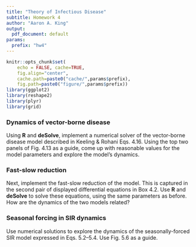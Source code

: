 ```yaml
---
title: "Theory of Infectious Disease"
subtitle: Homework 4
author: "Aaron A. King"
output:
  pdf_document: default
params:
  prefix: "hw4"
---
```


\newcommand\prob[1]{\mathbb{P}\left[{#1}\right]}
\newcommand\expect[1]{\mathbb{E}\left[{#1}\right]}
\newcommand{\dd}[1]{\mathrm{d}{#1}}
\newcommand{\pd}[2]{\frac{\partial{#1}}{\partial{#2}}}
\newcommand{\deriv}[2]{\frac{\dd{#1}}{\dd{#2}}}
\newcommand\E[1]{\expect{#1}}
\newcommand\var[1]{\mathrm{Var}\left[{#1}\right]}
\newcommand\dist[2]{\mathrm{#1}\left(#2\right)}
\newcommand\dlta[1]{{\Delta}{#1}}
\newcommand\lik{\mathcal{L}}
\newcommand\loglik{\ell}
\newcommand\equals{{=\,}}
\newcommand\R{\mathbb{R}}
\newcommand\data[1]{#1^*}
\newcommand\params{\, ; \,}


```r
knitr::opts_chunk$set(
    echo = FALSE, cache=TRUE,
    fig.align="center",
    cache.path=paste0("cache/",params$prefix),
    fig.path=paste0("figure/",params$prefix))
library(ggplot2)
library(reshape2)
library(plyr)
library(grid)
```

### Dynamics of vector-borne disease

Using **R** and **deSolve**, implement a numerical solver of the vector-borne disease model described in Keeling \& Rohani Eqs. 4.16.
Using the top two panels of Fig. 4.13 as a guide, come up with reasonable values for the model parameters and explore the model's dynamics.

### Fast-slow reduction

Next, implement the fast-slow reduction of the model.
This is captured in the second pair of displayed differential equations in Box 4.2.
Use **R** and **deSolve** to solve these equations, using the same parameters as before.
How are the dynamics of the two models related?

### Seasonal forcing in SIR dynamics

Use numerical solutions to explore the dynamics of the seasonally-forced SIR model expressed in Eqs. 5.2--5.4.
Use Fig. 5.6 as a guide.
